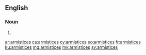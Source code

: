 ==English==

===Noun===
{{head|en}}

# {{plural of|armistice}}

[[ar:armistices]]
[[ca:armistices]]
[[cy:armistices]]
[[eo:armistices]]
[[fr:armistices]]
[[ku:armistices]]
[[mg:armistices]]
[[my:armistices]]
[[sv:armistices]]